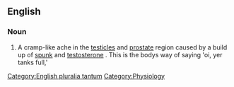 ==English==

===Noun===
{{wikipedia}}
{{en-plural-noun|[[blue]] [[balls]]}}

# {{slang}} A cramp-like ache in the [[testicle]]s and [[prostate]] region caused by a build up of [[spunk]] and [[testosterone]] . This is the bodys way of saying 'oi, yer tanks full,'  

[[Category:English pluralia tantum]]
[[Category:Physiology]]